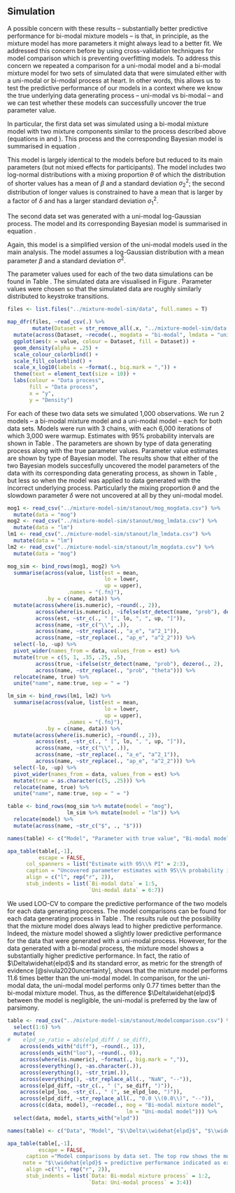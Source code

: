 ## Simulation

A possible concern with these results -- substantially better predictive performance for bi-modal mixture models -- is that, in principle, as the mixture model has more parameters it might always lead to a better fit. We addressed this concern before by using cross-validation techniques for model comparison which is preventing overfitting models. To address this concern we repeated a comparison for a uni-modal model and a bi-modal mixture model for two sets of simulated data that were simulated either with a uni-modal or bi-modal process at heart. In other words, this allows us to test the predictive performance of our models in a context where we know the true underlying data generating process -- uni-modal vs bi-modal -- and we can test whether these models can successfully uncover the true parameter value.

In particular, the first data set was simulated using a bi-modal mixture model with two mixture components similar to the process described above (equations in \ref{eq:bimodcon} and \ref{eq:bimoduncon}). This process and the corresponding Bayesian model is summarised in equation \ref{eq:simmog}.

\begin{equation}
\begin{aligned}
(\#eq:simmog)
\text{y} \sim\text{ } & \theta \cdot \text{logN}(\beta + \delta, \sigma^2_1) +\\
& (1 - \theta) \cdot \text{logN}(\beta, \sigma^2_2)\\
\text{constraint: } & \delta, \sigma_\text{2}^2, \sigma_\text{1}^2>0\\
		& \sigma_{1}^2 > \sigma_{2}^2
\end{aligned}
\end{equation}

This model is largely identical to the models before but reduced to its main parameters (but not mixed effects for participants). The model includes two log-normal distributions with a mixing proportion $\theta$ of which the distribution of shorter values has a mean of $\beta$ and a standard deviation $\sigma^2_2$; the second distribution of longer values is constrained to have a mean that is larger by a factor of $\delta$ and has a larger standard deviation $\sigma^2_1$.

The second data set was generated with a uni-modal log-Gaussian process. The model and its corresponding Bayesian model is summarised in equation \ref{eq:simuv}.

\begin{equation}
\begin{aligned}
(\#eq:simuv)
\text{y} \sim\text{ }& \text{logN}(\beta, \sigma^2)\\
\text{constraint: } & \sigma^2>0
\end{aligned}
\end{equation}

Again, this model is a simplified version of the uni-modal models used in the main analysis. The model assumes a log-Gaussian distribution with a mean parameter $\beta$ and a standard deviation $\sigma^2$.

The parameter values used for each of the two data simulations can be found in Table \ref{tab:simparam}. The simulated data are visualised in Figure \ref{fig:simdata}. Parameter values were chosen so that the simulated data are roughly similarly distributed to keystroke transitions.

```r
files <- list.files("../mixture-model-sim/data", full.names = T)

map_dfr(files, ~read_csv(.) %>% 
        mutate(Dataset = str_remove_all(.x, "../mixture-model-sim/data|/|.csv" ))) %>%
  mutate(across(Dataset, ~recode(., mogdata = "bi-modal", lmdata = "uni-modal"))) %>% 
  ggplot(aes(x = value, colour = Dataset, fill = Dataset)) +
  geom_density(alpha = .25) +
  scale_colour_colorblind() + 
  scale_fill_colorblind() +
  scale_x_log10(labels = ~format(., big.mark = ",")) +
  theme(text = element_text(size = 10)) +
  labs(colour = "Data process", 
       fill = "Data process", 
       x = "y", 
       y = "Density")
```

For each of these two data sets we simulated 1,000 observations. We run 2 models -- a bi-modal mixture model and a uni-modal model -- each for both data sets. Models were run with 3 chains, with each 6,000 iterations of which 3,000 were warmup. Estimates with 95% probability intervals are shown in Table \ref{tab:simparam}. The parameters are shown by type of data generating process along with the true parameter values. Parameter value estimates are shown by type of Bayesian model. The results show that either of the two Bayesian models succesfully uncovered the model parameters of the data with its corresponding data generating process, as shown in Table \ref{tab:simparam}, but less so when the model was applied to data generated with the incorrect underlying process. Particularly the mixing proportion $\theta$ and the slowdown parameter $\delta$ were not uncovered at all by they uni-modal model. 


```r
mog1 <- read_csv("../mixture-model-sim/stanout/mog_mogdata.csv") %>% 
  mutate(data = "mog")
mog2 <- read_csv("../mixture-model-sim/stanout/mog_lmdata.csv") %>% 
  mutate(data = "lm")
lm1 <- read_csv("../mixture-model-sim/stanout/lm_lmdata.csv") %>% 
  mutate(data = "lm")
lm2 <- read_csv("../mixture-model-sim/stanout/lm_mogdata.csv") %>% 
  mutate(data = "mog")

mog_sim <- bind_rows(mog1, mog2) %>% 
  summarise(across(value, list(est = mean,
                               lo = lower,
                               up = upper),
                   .names = "{.fn}"),
            .by = c(name, data)) %>% 
  mutate(across(where(is.numeric), ~round(., 2)),
         across(where(is.numeric), ~ifelse(str_detect(name, "prob"), dezero(., 2), .)),
         across(est, ~str_c(., " [", lo, ", ", up, "]")),
         across(name, ~str_c("\\", .)),
         across(name, ~str_replace(., "a_e", "a^2_1")),
         across(name, ~str_replace(., "ap_e", "a^2_2"))) %>%
  select(-lo, -up) %>% 
  pivot_wider(names_from = data, values_from = est) %>% 
  mutate(true = c(5, 1, .35, .25, .5),
         across(true, ~ifelse(str_detect(name, "prob"), dezero(., 2), .)),
         across(name, ~str_replace(., "prob", "theta"))) %>% 
  relocate(name, true) %>% 
  unite("name", name:true, sep = " = ")

lm_sim <- bind_rows(lm1, lm2) %>% 
  summarise(across(value, list(est = mean,
                               lo = lower,
                               up = upper),
                   .names = "{.fn}"),
            .by = c(name, data)) %>% 
  mutate(across(where(is.numeric), ~round(., 2)),
         across(est, ~str_c(., " [", lo, ", ", up, "]")),
         across(name, ~str_c("\\", .)),
         across(name, ~str_replace(., "a_e", "a^2_1")),
         across(name, ~str_replace(., "ap_e", "a^2_2"))) %>% 
  select(-lo, -up) %>%
  pivot_wider(names_from = data, values_from = est) %>% 
  mutate(true = as.character(c(5, .25))) %>% 
  relocate(name, true) %>% 
  unite("name", name:true, sep = " = ")

```




```r
table <- bind_rows(mog_sim %>% mutate(model = "mog"),
                   lm_sim %>% mutate(model = "lm")) %>% 
  relocate(model) %>% 
  mutate(across(name, ~str_c("$", ., "$")))

names(table) <- c("Model", "Parameter with true value", "Bi-modal model", "Uni-modal model")

apa_table(table[,-1], 
          escape = FALSE,
      col_spanners = list("Estimate with 95\\% PI" = 2:3),
      caption = "Uncovered parameter estimates with 95\\% probability interval (PI) and true parameter values for each simulated data set and by model and their respective parameters.",
      align = c("l", rep("r", 2)),
      stub_indents = list(`Bi-modal data` = 1:5, 
                          `Uni-modal data` = 6:7))


```

We used LOO-CV to compare the predictive performance of the two models for each data generating process. The model comparisons can be found for each data generating process in Table \ref{tab:loossim}. The results rule out the possibility that the mixture model does always lead to higher predictive performance. Indeed, the mixture model showed a slightly lower predictive performance for the data that were generated with a uni-modal process. However, for the data generated with a bi-modal process, the mixture model shows a substantially higher predictive performance. In fact, the ratio of $\Delta\widehat{elpd}$ and its standard error, as metric for the strength of evidence [@sivula2020uncertainty], shows that the mixture model performs 11.6 times better than the uni-modal model. In comparison, for the uni-modal data, the uni-modal model performs only 0.77 times better than the bi-modal mixture model. Thus, as the difference $\Delta\widehat{elpd}$ between the model is negligible, the uni-modal is preferred by the law of parsimony. 


```r
table <- read_csv("../mixture-model-sim/stanout/modelcomparison.csv") %>% 
  select(1:6) %>% 
  mutate(
#    elpd_se_ratio = abs(elpd_diff / se_diff),
    across(ends_with("diff"), ~round(., 1)),
    across(ends_with("loo"), ~round(., 0)),
    across(where(is.numeric), ~format(., big.mark = ",")),
    across(everything(), ~as.character(.)),
    across(everything(), ~str_trim(.)),
    across(everything(), ~str_replace_all(., "NaN", "--")),
    across(elpd_diff, ~str_c(., " (", se_diff, ")")),
    across(elpd_loo, ~str_c(., " (", se_elpd_loo, ")")),
    across(elpd_diff, ~str_replace_all(., "0.0 \\(0.0\\)", "--")),
    across(c(data, model), ~recode(., mog = "Bi-modal mixture model",
                                      lm = "Uni-modal model"))) %>% 
  select(data, model, starts_with("elpd")) 

names(table) <- c("Data", "Model", "$\\Delta\\widehat{elpd}$", "$\\widehat{elpd}$")

apa_table(table[,-1], 
          escape = FALSE,
      caption ="Model comparisons by data set. The top row shows the models with the highest predictive performance for each data generating process. Standard error is shown in parentheses.",
     note = "$\\widehat{elpd}$ = predictive performance indicated as expected log pointwise predictive density; $\\Delta\\widehat{elpd}$ = difference in predictive performance relative to the model with the highest predictive performance in the top row.",
      align =c("l", rep("r", 2)),
      stub_indents = list(`Data: Bi-modal mixture process` = 1:2, 
                          `Data: Uni-modal process` = 3:4))



```
